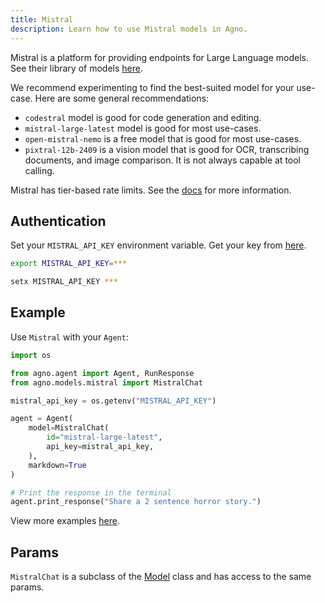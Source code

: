 ```yaml
---
title: Mistral
description: Learn how to use Mistral models in Agno.
---
```


Mistral is a platform for providing endpoints for Large Language models.
See their library of models [here](https://docs.mistral.ai/getting-started/models/models_overview/).

We recommend experimenting to find the best-suited model for your use-case. Here are some general recommendations:

- `codestral` model is good for code generation and editing.
- `mistral-large-latest` model is good for most use-cases.
- `open-mistral-nemo` is a free model that is good for most use-cases.
- `pixtral-12b-2409` is a vision model that is good for OCR, transcribing documents, and image comparison. It is not always capable at tool calling.

Mistral has tier-based rate limits. See the [docs](https://docs.mistral.ai/deployment/laplateforme/tier/) for more information.

## Authentication

Set your `MISTRAL_API_KEY` environment variable. Get your key from [here](https://console.mistral.ai/api-keys/).

<CodeGroup>

```bash Mac
export MISTRAL_API_KEY=***
```

```bash Windows
setx MISTRAL_API_KEY ***
```

</CodeGroup>

## Example

Use `Mistral` with your `Agent`:

<CodeGroup>

```python agent.py
import os

from agno.agent import Agent, RunResponse
from agno.models.mistral import MistralChat

mistral_api_key = os.getenv("MISTRAL_API_KEY")

agent = Agent(
    model=MistralChat(
        id="mistral-large-latest",
        api_key=mistral_api_key,
    ),
    markdown=True
)

# Print the response in the terminal
agent.print_response("Share a 2 sentence horror story.")

```

</CodeGroup>

<Note> View more examples [here](/examples/models/mistral/basic). </Note>

## Params

<Snippet file="model-mistral-params.mdx" />

`MistralChat` is a subclass of the [Model](/reference/models/model) class and has access to the same params.

